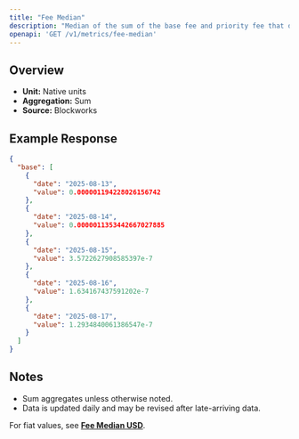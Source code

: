 ```yaml
---
title: "Fee Median"
description: "Median of the sum of the base fee and priority fee that day in native chain token"
openapi: 'GET /v1/metrics/fee-median'
---
```


## Overview

- **Unit:** Native units
- **Aggregation:** Sum
- **Source:** Blockworks

## Example Response

```json
{
  "base": [
    {
      "date": "2025-08-13",
      "value": 0.000001194228026156742
    },
    {
      "date": "2025-08-14",
      "value": 0.0000011353442667027885
    },
    {
      "date": "2025-08-15",
      "value": 3.5722627908585397e-7
    },
    {
      "date": "2025-08-16",
      "value": 1.634167437591202e-7
    },
    {
      "date": "2025-08-17",
      "value": 1.2934840061386547e-7
    }
  ]
}
```

## Notes
- Sum aggregates unless otherwise noted.
- Data is updated daily and may be revised after late-arriving data.


<Note>For fiat values, see **[Fee Median USD](./fee-median-usd)**.</Note>